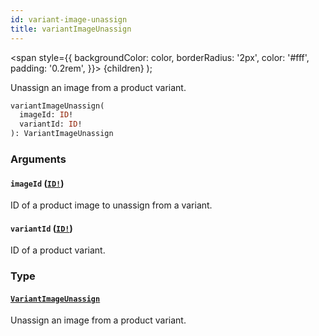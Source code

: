 ```yaml
---
id: variant-image-unassign
title: variantImageUnassign
---
```


<span
style={{
      backgroundColor: color,
      borderRadius: '2px',
      color: '#fff',
      padding: '0.2rem',
    }}>
{children}
</span>
);

Unassign an image from a product variant.

```graphql
variantImageUnassign(
  imageId: ID!
  variantId: ID!
): VariantImageUnassign

```

### Arguments

#### `imageId` ([`ID!`](/api-reference/scalars/id.mdx))

ID of a product image to unassign from a variant.

#### `variantId` ([`ID!`](/api-reference/scalars/id.mdx))

ID of a product variant.

### Type

#### [`VariantImageUnassign`](/api-reference/objects/variant-image-unassign.mdx)

Unassign an image from a product variant.
